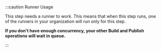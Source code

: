 :::caution Runner Usage

This step needs a runner to work. This means that when this step runs, one of the runners in your organization will run only for this step. 

**If you don't have enough concurrency, your other Build and Publish operations will wait in queue.**

:::
